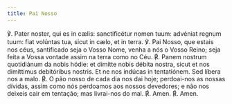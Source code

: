 ```yaml
---
title: Pai Nosso
---
```


<div class="side-by-side not-content">
  <span>
    ℣. Pater noster, qui es in cælis: sanctificétur nomen tuum: advéniat regnum
    tuum: fiat volúntas tua, sicut in cælo, et in terra.
  </span>
  <span>
    ℣. Pai Nosso, que estais nos céus, santificado seja o Vosso Nome, venha a
    nós o Vosso Reino; seja feita a Vossa vontade assim na terra como no Céu.
  </span>
  <span>
    <span class="text-red-500">℟.</span> Panem nostrum quotidiánum da nobis
    hódie: et dimítte nobis débita nostra, sicut et nos dimíttimus debitóribus
    nostris. Et ne nos indúcas in tentatiónem. Sed líbera nos a malo.
  </span>
  <span>
    <span class="text-red-500">℟.</span> O pão nosso de cada dia nos dai hoje;
    perdoai-nos as nossas dívidas, assim como nós perdoamos aos nossos
    devedores; e não nos deixeis cair em tentação; mas livrai-nos do mal.
  </span>
  <span>
    <span class="text-red-500">℟.</span> Amen.
  </span>
  <span>
    <span class="text-red-500">℟.</span> Amen.
  </span>
</div>
